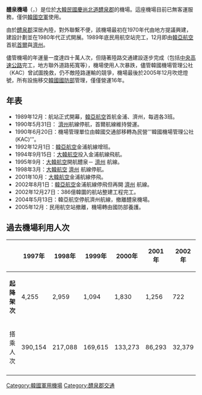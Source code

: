 {{Unreferenced|time=2020-12-02T09:18:37+00:00}}
{{Infobox Airport
| airport_name    = 醴泉機場<br>예천공항<br><small>Yecheon Airport
| nativename      = 
| IATA            = none
| ICAO            = RKTY
| type            = 已關閉
| city            = [[醴泉郡|醴泉郡]]
| location        = {{KOR}}[[慶尚北道|慶尚北道]][[醴泉郡|醴泉郡]]
| elevation       = 108m
| coordinates     = 
| runway1_heading = 10/28
| runway1_meter   = 2743
| runway1_feet    = 
| runway1_surface = 水泥
| footnotes       = 資訊來源: 韓國機場管理公社(KAC)
}}

'''醴泉機場'''（{{kor|k=예천공항|hanja=醴泉空港|羅=Yecheon Gonghang|f=y}}，{{airport codes||RKTY}}）是位於[[大韓民國|大韓民國]][[慶尚北道|慶尚北道]][[醴泉郡|醴泉郡]]的機場。這座機場目前已無客運服務，僅供[[韓國空軍|韓國空軍]]使用。

由於[[醴泉郡|醴泉郡]]深居內陸，對外聯繫不便，該機場最初在1970年代由地方提議興建，建設計劃並在1980年代正式開展。1989年底民用航空站完工，12月即由[[韓亞航空|韓亞航空]]首航[[金浦機場|首爾]]與[[濟州機場|濟州]]。

儘管機場的年運量一度達四十萬人次，但隨著陸路交通建設逐步完成（包括[[中央高速公路_(韓國)|中央高速公路]]完工，地方聯外道路拓寬等），機場使用人次暴跌，儘管韓國機場管理公社（KAC）曾試圖挽救，仍不敵陸路運輸的競爭，機場最後於2005年12月吹熄燈號，所有設施移交[[韓國國防部|韓國國防部]]管理，僅僅營運16年。

==年表==
*1989年12月：航站正式開幕，[[韓亞航空|韓亞航空]]首航金浦、濟州，每週各3班。
*1990年5月31日： [[濟州機場|濟州]]航線停航，首爾航線維持營運。
*1990年6月20日：機場管理單位由韓國交通部移轉為民營’’’韓國機場管理公社(KAC)’’’。
*1992年12月1日：[[韓亞航空|韓亞航空]]金浦航線增班。
*1994年9月15日：[[大韓航空|大韓航空]]投入金浦航線飛航。
*1995年9月：[[大韓航空|大韓航空]]開航醴泉－ [[濟州機場|濟州]] 航線。
*1998年3月：[[大韓航空|大韓航空]] [[濟州機場|濟州]] 航線停航。
*2001年10月：[[大韓航空|大韓航空]]金浦航線停飛。
*2002年8月1日：[[韓亞航空|韓亞航空]]金浦航線停飛但再開 [[濟州機場|濟州]] 航線。
*2002年12月27日：386億韓圜的航站整建工程完工。
*2004年5月13日：韓亞航空停航濟州航線，撤離醴泉機場。
*2005年12月：民用航空站撤離，機場轉由國防部養護。

==過去機場利用人次==
{|class="wikitable" style="font-size: 85%" 
! WIDTH=15% |  || 1997年 || 1998年 || 1999年 || 2000年 || 2001年 || 2002年 || 2003年
|-
| '''起降架次''' || 4,255 || 2,959 || 1,094 || 1,830 || 1,256 || 722 || 280
|-
| 搭乘人次 || 390,154 || 217,088 || 169,615 || 133,273 || 86,293 || 32,379 || 19,043
|-
|}

{{韓國機場}}
{{大韓民國空軍}}

[[Category:韓國軍用機場|Category:韓國軍用機場]]
[[Category:醴泉郡交通|Category:醴泉郡交通]]